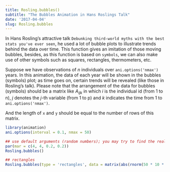 ```yaml
---
title: Rosling.bubbles()
subtitle: "The Bubbles Animation in Hans Roslings Talk"
date: '2017-04-04'
slug: Rosling.bubbles
---
```


In Hans Rosling's attractive talk `Debunking third-world myths with the best
stats you've ever seen`, he used a lot of bubble plots to illustrate trends
behind the data over time. This function gives an imitation of those moving
bubbles, besides, as this function is based on `symbols`, we can
also make use of other symbols such as squares, rectangles, thermometers,
etc.

Suppose we have observations of $n$ individuals over
`ani.options('nmax')` years. In this animation, the data of each year
will be shown in the bubbles (symbols) plot; as time goes on, certain trends
will be revealed (like those in Rosling's talk). Please note that the
arrangement of the data for bubbles (symbols) should be a matrix like
$A_{ijk}$ in which $i$ is the individual id (from 1 to n), $j$
denotes the $j$-th variable (from 1 to p) and $k$ indicates the time
from 1 to `ani.options('nmax')`.

And the length of `x` and `y` should be equal to the number of rows
of this matrix.

 
```r
library(animation)
ani.options(interval = 0.1, nmax = 50)

## use default arguments (random numbers); you may try to find the real data
par(mar = c(4, 4, 0.2, 0.2))
Rosling.bubbles()
```

 
```r
## rectangles
Rosling.bubbles(type = 'rectangles', data = matrix(abs(rnorm(50 * 10 * 2)), ncol = 2))
```
